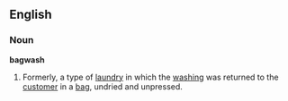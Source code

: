 ==English==
===Noun===
'''bagwash'''
#Formerly, a type of [[laundry]] in which the [[washing]] was returned to the [[customer]] in a [[bag]], undried and unpressed.
<!--- Was it actually washed in the bag? --->